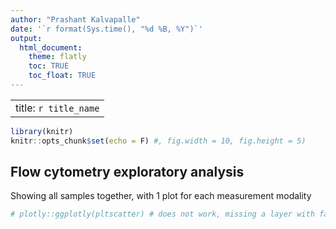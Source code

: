 ```yaml
---
author: "Prashant Kalvapalle"
date: '`r format(Sys.time(), "%d %B, %Y")`'
output: 
  html_document:
    theme: flatly
    toc: TRUE
    toc_float: TRUE
---
```


---
title: `r title_name`
---

```r
library(knitr)
knitr::opts_chunk$set(echo = F) #, fig.width = 10, fig.height = 5)
```

## Flow cytometry exploratory analysis

Showing all samples together, with 1 plot for each measurement modality

```r

# plotly::ggplotly(pltscatter) # does not work, missing a layer with facetting variable `name`

```


